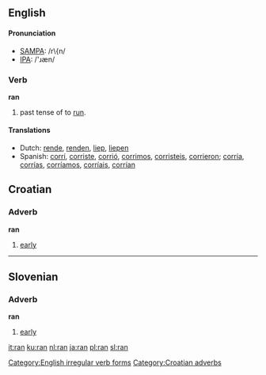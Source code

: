 ==English==

{{rank|peace|glad|hair|571|ran|important|mine|wild}}

====Pronunciation====
*[[w:SAMPA|SAMPA]]: /r\{n/
*[[w:IPA|IPA]]: /'ɹæn/

===Verb===
'''ran'''
# past tense of to [[run]].

====Translations====
*Dutch: [[rende]], [[renden]], [[liep]], [[liepen]]
*Spanish: [[corrí]], [[corriste]], [[corrió]], [[corrimos]], [[corristeis]], [[corrieron]]; [[corría]], [[corrías]], [[corríamos]], [[corríais]], [[corrían]]

[[Category:English irregular verb forms]]

==Croatian==
===Adverb===
'''ran'''

# [[early]]

[[Category:Croatian adverbs]]

----

==Slovenian==
===Adverb===
'''ran'''

# [[early]]

[[it:ran]]
[[ku:ran]]
[[nl:ran]]
[[ja:ran]]
[[pl:ran]]
[[sl:ran]]